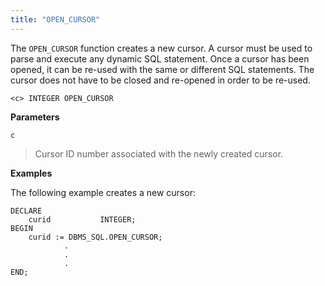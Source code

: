 ```yaml
---
title: "OPEN_CURSOR"
---
```


The `OPEN_CURSOR` function creates a new cursor. A cursor must be used to parse and execute any dynamic SQL statement. Once a cursor has been opened, it can be re-used with the same or different SQL statements. The cursor does not have to be closed and re-opened in order to be re-used.

```
<c> INTEGER OPEN_CURSOR
```

**Parameters**

`c`

> Cursor ID number associated with the newly created cursor.

**Examples**

The following example creates a new cursor:

```
DECLARE
    curid           INTEGER;
BEGIN
    curid := DBMS_SQL.OPEN_CURSOR;
            .
            .
            .
END;
```
